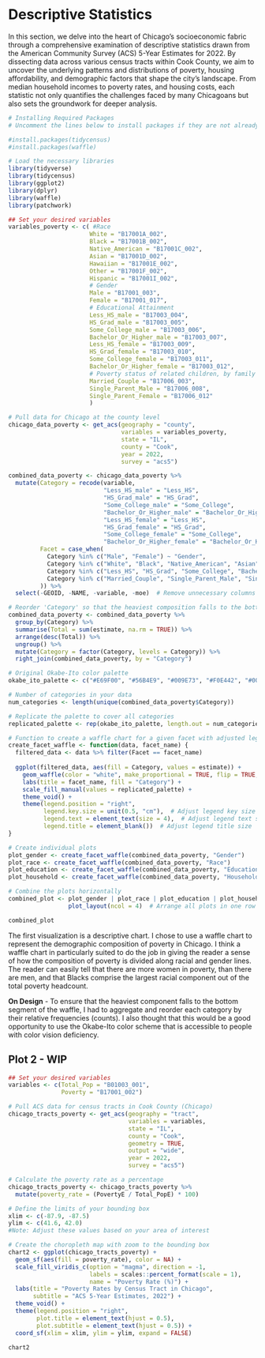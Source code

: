 # Descriptive Statistics

In this section, we delve into the heart of Chicago's socioeconomic fabric through a comprehensive examination of descriptive statistics drawn from the American Community Survey (ACS) 5-Year Estimates for 2022. By dissecting data across various census tracts within Cook County, we aim to uncover the underlying patterns and distributions of poverty, housing affordability, and demographic factors that shape the city's landscape. From median household incomes to poverty rates, and housing costs, each statistic not only quantifies the challenges faced by many Chicagoans but also sets the groundwork for deeper analysis.

```r
# Installing Required Packages
# Uncomment the lines below to install packages if they are not already installed.

#install.packages(tidycensus)
#install.packages(waffle)

# Load the necessary libraries
library(tidyverse)
library(tidycensus)
library(ggplot2)
library(dplyr)
library(waffle)
library(patchwork)
```

```r

## Set your desired variables
variables_poverty <- c( #Race
                       White = "B17001A_002",
                       Black = "B17001B_002",
                       Native_American = "B17001C_002",
                       Asian = "B17001D_002",
                       Hawaiian = "B17001E_002",
                       Other = "B17001F_002",
                       Hispanic = "B17001I_002",
                       # Gender
                       Male = "B17001_003",
                       Female = "B17001_017",
                       # Educational Attainment
                       Less_HS_male = "B17003_004",
                       HS_Grad_male = "B17003_005",
                       Some_College_male = "B17003_006",
                       Bachelor_Or_Higher_male = "B17003_007",
                       Less_HS_female = "B17003_009",
                       HS_Grad_female = "B17003_010",
                       Some_College_female = "B17003_011",
                       Bachelor_Or_Higher_female = "B17003_012",
                       # Poverty status of related children, by family type
                       Married_Couple = "B17006_003",
                       Single_Parent_Male = "B17006_008",
                       Single_Parent_Female = "B17006_012"
                       )

# Pull data for Chicago at the county level
chicago_data_poverty <- get_acs(geography = "county",
                                variables = variables_poverty,
                                state = "IL",
                                county = "Cook",
                                year = 2022,
                                survey = "acs5")

combined_data_poverty <- chicago_data_poverty %>%
  mutate(Category = recode(variable,
                           "Less_HS_male" = "Less_HS",
                           "HS_Grad_male" = "HS_Grad",
                           "Some_College_male" = "Some_College",
                           "Bachelor_Or_Higher_male" = "Bachelor_Or_Higher",
                           "Less_HS_female" = "Less_HS",
                           "HS_Grad_female" = "HS_Grad",
                           "Some_College_female" = "Some_College",
                           "Bachelor_Or_Higher_female" = "Bachelor_Or_Higher"),
         Facet = case_when(
           Category %in% c("Male", "Female") ~ "Gender",
           Category %in% c("White", "Black", "Native_American", "Asian", "Hawaiian", "Other", "Hispanic") ~ "Race",
           Category %in% c("Less_HS", "HS_Grad", "Some_College", "Bachelor_Or_Higher") ~ "Education",
           Category %in% c("Married_Couple", "Single_Parent_Male", "Single_Parent_Female") ~ "Household Type"
         )) %>%
  select(-GEOID, -NAME, -variable, -moe)  # Remove unnecessary columns
```

```r

# Reorder 'Category' so that the heaviest composition falls to the bottom
combined_data_poverty <- combined_data_poverty %>%
  group_by(Category) %>%
  summarise(Total = sum(estimate, na.rm = TRUE)) %>%
  arrange(desc(Total)) %>%
  ungroup() %>%
  mutate(Category = factor(Category, levels = Category)) %>%
  right_join(combined_data_poverty, by = "Category")

# Original Okabe-Ito color palette
okabe_ito_palette <- c("#E69F00", "#56B4E9", "#009E73", "#F0E442", "#0072B2", "#D55E00", "#CC79A7", "#000000")

# Number of categories in your data
num_categories <- length(unique(combined_data_poverty$Category))

# Replicate the palette to cover all categories
replicated_palette <- rep(okabe_ito_palette, length.out = num_categories)

# Function to create a waffle chart for a given facet with adjusted legend
create_facet_waffle <- function(data, facet_name) {
  filtered_data <- data %>% filter(Facet == facet_name)
  
  ggplot(filtered_data, aes(fill = Category, values = estimate)) +
    geom_waffle(color = "white", make_proportional = TRUE, flip = TRUE, n_rows = 10) +
    labs(title = facet_name, fill = "Category") +
    scale_fill_manual(values = replicated_palette) +
    theme_void() +
    theme(legend.position = "right",
          legend.key.size = unit(0.5, "cm"),  # Adjust legend key size
          legend.text = element_text(size = 4),  # Adjust legend text size
          legend.title = element_blank())  # Adjust legend title size
}

# Create individual plots
plot_gender <- create_facet_waffle(combined_data_poverty, "Gender")
plot_race <- create_facet_waffle(combined_data_poverty, "Race")
plot_education <- create_facet_waffle(combined_data_poverty, "Education")
plot_household <- create_facet_waffle(combined_data_poverty, "Household Type")

# Combine the plots horizontally
combined_plot <- plot_gender | plot_race | plot_education | plot_household |
                 plot_layout(ncol = 4)  # Arrange all plots in one row

combined_plot
```

The first visualization is a descriptive chart. I chose to use a waffle chart to represent the demographic composition of poverty in Chicago. I think a waffle chart in particularly suited to do the job in giving the reader a sense of how the composition of poverty is divided along racial and gender lines. The reader can easily tell that there are more women in poverty, than there are men, and that Blacks comprise the largest racial component out of the total poverty headcount.

**On Design** - To ensure that the heaviest component falls to the bottom segment of the waffle, I had to aggregate and reorder each category by their relative frequencies (counts). I also thought that this would be a good opportunity to use the Okabe-Ito color scheme that is accessible to people with color vision deficiency.

## Plot 2 - WIP

```r
## Set your desired variables
variables <- c(Total_Pop = "B01003_001",
               Poverty = "B17001_002")

# Pull ACS data for census tracts in Cook County (Chicago)
chicago_tracts_poverty <- get_acs(geography = "tract",
                                  variables = variables,
                                  state = "IL",
                                  county = "Cook",
                                  geometry = TRUE,
                                  output = "wide",
                                  year = 2022,
                                  survey = "acs5")

# Calculate the poverty rate as a percentage
chicago_tracts_poverty <- chicago_tracts_poverty %>%
  mutate(poverty_rate = (PovertyE / Total_PopE) * 100)
```
```r
# Define the limits of your bounding box
xlim <- c(-87.9, -87.5)
ylim <- c(41.6, 42.0)
#Note: Adjust these values based on your area of interest

# Create the choropleth map with zoom to the bounding box
chart2 <- ggplot(chicago_tracts_poverty) +
  geom_sf(aes(fill = poverty_rate), color = NA) +
  scale_fill_viridis_c(option = "magma", direction = -1, 
                       labels = scales::percent_format(scale = 1),
                       name = "Poverty Rate (%)") +
  labs(title = "Poverty Rates by Census Tract in Chicago",
       subtitle = "ACS 5-Year Estimates, 2022") +
  theme_void() +
  theme(legend.position = "right",
        plot.title = element_text(hjust = 0.5),
        plot.subtitle = element_text(hjust = 0.5)) +
  coord_sf(xlim = xlim, ylim = ylim, expand = FALSE)

chart2
```
